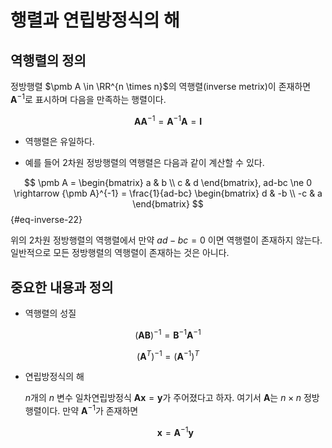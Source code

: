 # 행렬과 연립방정식의 해 {#matrix_inverse}


## 역행렬의 정의

정방행렬 $\pmb A \in \RR^{n \times n}$의 역행렬(inverse metrix)이 존재하면 $\pmb A^{-1}$로 표시하며 다음을 만족하는 행렬이다.

$$ \pmb A \pmb A^{-1} = \pmb A^{-1} \pmb A= \pmb I $$


- 역행렬은 유일하다.

- 예를 들어 2차원 정방행렬의 역행렬은 다음과 같이 계산할 수 있다.

$$
\pmb A =
\begin{bmatrix}
a & b \\
c & d 
\end{bmatrix}, ad-bc \ne 0
\rightarrow
{\pmb A}^{-1} = \frac{1}{ad-bc}
\begin{bmatrix}
d & -b \\
-c & a 
\end{bmatrix}
$$ {#eq-inverse-22}

위의 2차원 정방행렬의 역행렬에서 만약 $ad-bc =0$ 이면 역행렬이 존재하지 않는다.  일반적으로 모든 정방행렬의 역행렬이 존재하는 것은 아니다.

## 중요한 내용과 정의

- 역행렬의 성질

$$ (\pmb A \pmb B)^{-1} = {\pmb B}^{-1} {\pmb A}^{-1} $$

$$ (\pmb A^T)^{-1} = (\pmb A^{-1})^{T} $$

- 연립방정식의 해 

    $n$개의 $n$ 변수 일차연립방정식 $\pmb A \pmb x = \pmb y$가 주어졌다고 하자. 여기서 $\pmb A$는 $n \times n$ 정방행렬이다. 만약 $\pmb A^{-1}$가 존재하면

    $$ \pmb x = \pmb A^{-1} \pmb y $$